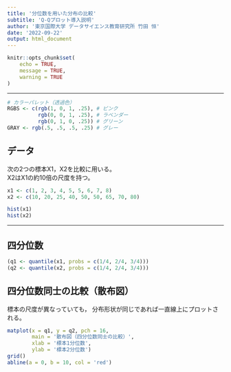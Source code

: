 ```yaml
---
title: '分位数を用いた分布の比較'
subtitle: 'Q-Qプロット導入説明'
author: '東京国際大学 データサイエンス教育研究所 竹田 恒'
date: '2022-09-22'
output: html_document
---
```


```r
knitr::opts_chunk$set(
	echo = TRUE,
	message = TRUE,
	warning = TRUE
)
```

------------------------------------------------------------------------

```r
# カラーパレット（透過色）
RGBS <- c(rgb(1, 0, 1, .25), # ピンク
          rgb(0, 0, 1, .25), # ラベンダー
          rgb(0, 1, 0, .25)) # グリーン
GRAY <- rgb(.5, .5, .5, .25) # グレー
```

## データ

次の2つの標本X1，X2を比較に用いる。 \
X2はX1の約10倍の尺度を持つ。

```r
x1 <- c(1, 2, 3, 4, 5, 5, 6, 7, 8) 
x2 <- c(10, 20, 25, 40, 50, 50, 65, 70, 80) 
```

```r
hist(x1)
hist(x2)
```

------------------------------------------------------------------------

## 四分位数

```r
(q1 <- quantile(x1, probs = c(1/4, 2/4, 3/4)))
(q2 <- quantile(x2, probs = c(1/4, 2/4, 3/4)))
```

## 四分位数同士の比較（散布図）

標本の尺度が異なっていても，
分布形状が同じであれば一直線上にプロットされる。

```r
matplot(x = q1, y = q2, pch = 16,
        main = '散布図（四分位数同士の比較）',
        xlab = '標本1分位数',
        ylab = '標本2分位数')
grid()
abline(a = 0, b = 10, col = 'red')
```